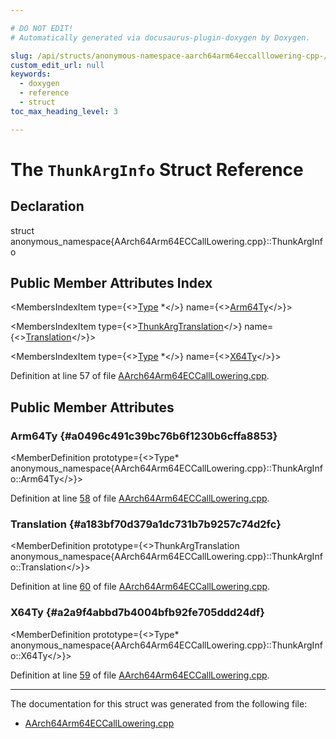 ```yaml
---

# DO NOT EDIT!
# Automatically generated via docusaurus-plugin-doxygen by Doxygen.

slug: /api/structs/anonymous-namespace-aarch64arm64eccalllowering-cpp-/thunkarginfo
custom_edit_url: null
keywords:
  - doxygen
  - reference
  - struct
toc_max_heading_level: 3

---
```





# The `ThunkArgInfo` Struct Reference

<DoxygenPage pluginConfig={pluginConfig}>



## Declaration

<CodeBlock>struct anonymous_namespace{AArch64Arm64ECCallLowering.cpp}::ThunkArgInfo</CodeBlock>

## Public Member Attributes Index

<MembersIndex>

<MembersIndexItem
  type={<><a href="/docs/api/classes/llvm/type">Type</a> &#42;</>}
  name={<><a href="#a0496c491c39bc76b6f1230b6cffa8853">Arm64Ty</a></>}>
</MembersIndexItem>

<MembersIndexItem
  type={<><a href="/docs/api/namespaces/anonymous-aarch64arm64eccalllowering-cpp-/#a90d5de758d7bbed5750d7f8756efd59e">ThunkArgTranslation</a></>}
  name={<><a href="#a183bf70d379a1dc731b7b9257c74d2fc">Translation</a></>}>
</MembersIndexItem>

<MembersIndexItem
  type={<><a href="/docs/api/classes/llvm/type">Type</a> &#42;</>}
  name={<><a href="#a2a9f4abbd7b4004bfb92fe705ddd24df">X64Ty</a></>}>
</MembersIndexItem>

</MembersIndex>


Definition at line 57 of file <a href="/docs/api/files/lib/lib/target/lib/target/aarch64/aarch64arm64eccalllowering-cpp">AArch64Arm64ECCallLowering.cpp</a>.

<SectionDefinition>

## Public Member Attributes

### Arm64Ty {#a0496c491c39bc76b6f1230b6cffa8853}

<MemberDefinition
  prototype={<>Type&#42; anonymous&#95;namespace&#123;AArch64Arm64ECCallLowering.cpp&#125;::ThunkArgInfo::Arm64Ty</>}>

Definition at line <a href="/docs/api/files/lib/lib/target/lib/target/aarch64/aarch64arm64eccalllowering-cpp/#l00058">58</a> of file <a href="/docs/api/files/lib/lib/target/lib/target/aarch64/aarch64arm64eccalllowering-cpp">AArch64Arm64ECCallLowering.cpp</a>.
</MemberDefinition>

### Translation {#a183bf70d379a1dc731b7b9257c74d2fc}

<MemberDefinition
  prototype={<>ThunkArgTranslation anonymous&#95;namespace&#123;AArch64Arm64ECCallLowering.cpp&#125;::ThunkArgInfo::Translation</>}>

Definition at line <a href="/docs/api/files/lib/lib/target/lib/target/aarch64/aarch64arm64eccalllowering-cpp/#l00060">60</a> of file <a href="/docs/api/files/lib/lib/target/lib/target/aarch64/aarch64arm64eccalllowering-cpp">AArch64Arm64ECCallLowering.cpp</a>.
</MemberDefinition>

### X64Ty {#a2a9f4abbd7b4004bfb92fe705ddd24df}

<MemberDefinition
  prototype={<>Type&#42; anonymous&#95;namespace&#123;AArch64Arm64ECCallLowering.cpp&#125;::ThunkArgInfo::X64Ty</>}>

Definition at line <a href="/docs/api/files/lib/lib/target/lib/target/aarch64/aarch64arm64eccalllowering-cpp/#l00059">59</a> of file <a href="/docs/api/files/lib/lib/target/lib/target/aarch64/aarch64arm64eccalllowering-cpp">AArch64Arm64ECCallLowering.cpp</a>.
</MemberDefinition>

</SectionDefinition>

<hr/>

The documentation for this struct was generated from the following file:

<ul>
<li><a href="/docs/api/files/lib/lib/target/lib/target/aarch64/aarch64arm64eccalllowering-cpp">AArch64Arm64ECCallLowering.cpp</a></li>
</ul>

</DoxygenPage>
